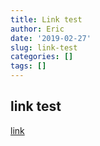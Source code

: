 ```yaml
---
title: Link test
author: Eric
date: '2019-02-27'
slug: link-test
categories: []
tags: []
---
```

## link test

[link](smb://ABES-TS220._smb._tcp.local/ABES Server/i.數位簽章/1.內部聯絡單/追蹤中/資材課-201710-02內部聯絡單-原30A 60V TO-220 Nihon Inter FCQ30A06 更換主料.pdf)